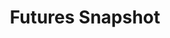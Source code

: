 ---
title: 'Futures Snapshot'
openapi: '/api-reference/market-data/futures/en/openapi.yaml GET /market-data/v1/futures/snapshot'
---